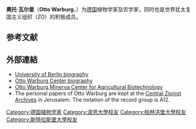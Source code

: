 {{Infobox Person 
| name = 奧托·瓦尔堡
| image = Otto Warburg 1911.jpg
| image_size = 
| caption = 奧托·瓦尔堡，1911年
| birth_date =  {{Birth date|1859|7|20|mf=y}}
| birth_place =  [[德国|德国]][[汉堡|汉堡]] 
| death_date =  {{death date and age|1938|1|10|1859|7|20|mf=y}}
| death_place = [[德国|德国]][[柏林|柏林]] 
| occupation = 植物学家
| spouse = Anna
| children = Edgar, Michael, Renate, Gustav, Gertrud  
| website =  }} 

'''奧托·瓦尔堡'''（'''Otto Warburg'''，{{bd|1859年|7月20日|1938年|1月10日}}）为[[德国|德国]]植物学家及农学家，同时也是世界犹太复国主义组织（ZO）的积极成员。

{{botanist|Warb.|奧托·瓦尔堡}}

== 参考文献 ==
{{Reflist}}

== 外部連結 ==
{{Commonscat|Otto Warburg}}
* [http://www.bgbm.org/BGBM/museum/expo/1998/warburg.htm University of Berlin biography] {{Wayback|url=http://www.bgbm.org/BGBM/museum/expo/1998/warburg.htm |date=20121128044251 }}
* [http://departments.agri.huji.ac.il/biotech/otto.htm Otto Warburg Center biography] {{Wayback|url=http://departments.agri.huji.ac.il/biotech/otto.htm |date=20190814211110 }}
* [http://departments.agri.huji.ac.il/biotech/index.htm Otto Warburg Minerva Center for Agricultural Biotechnology] {{Wayback|url=http://departments.agri.huji.ac.il/biotech/index.htm |date=20180408074410 }}
* The personal papers of Otto Warburg are kept at the  [http://www.zionistarchives.org.il/ZA/pMainE.aspx  Central Zionist Archives]{{Wayback|url=http://www.zionistarchives.org.il/ZA/pMainE.aspx |date=20110208215324 }} in Jerusalem. The notation of the record group is A12.

{{Authority control}}
{{植物学家小作品}}

{{DEFAULTSORT:Warburg, Otto}}

[[Category:德国植物学家|Category:德国植物学家]]
[[Category:波恩大學校友|Category:波恩大學校友]]
[[Category:柏林洪堡大學校友|Category:柏林洪堡大學校友]]
[[Category:斯特拉斯堡大學校友|Category:斯特拉斯堡大學校友]]